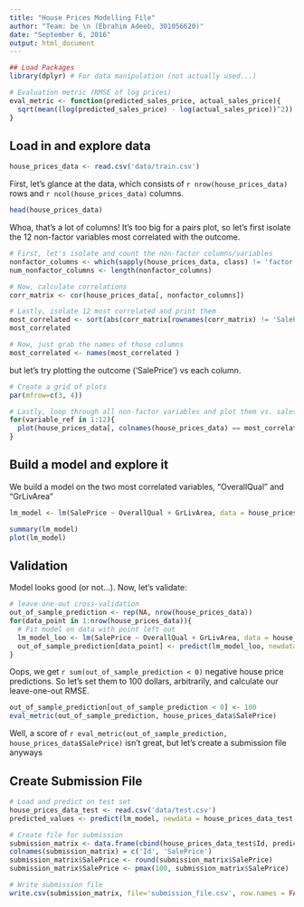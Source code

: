```yaml
---
title: "House Prices Modelling File"
author: "Team: be \n (Ebrahim Adeeb, 301056620)"
date: "September 6, 2016"
output: html_document
---
```


```r
## Load Packages
library(dplyr) # For data manipulation (not actually used...)
```

```r
# Evaluation metric (RMSE of log prices)
eval_metric <- function(predicted_sales_price, actual_sales_price){
  sqrt(mean((log(predicted_sales_price) - log(actual_sales_price))^2))
}
```

## Load in and explore data

```r
house_prices_data <- read.csv('data/train.csv')
```

First, let's glance at the data, which consists of `r nrow(house_prices_data)` rows and `r ncol(house_prices_data)` columns.

```r
head(house_prices_data)
```

Whoa, that's a lot of columns! It's too big for a pairs plot, so let's first isolate the 12 non-factor variables most correlated with the outcome.

```r
# First, let's isolate and count the non-factor columns/variables
nonfactor_columns <- which(sapply(house_prices_data, class) != 'factor')
num_nonfactor_columns <- length(nonfactor_columns)

# Now, calculate correlations
corr_matrix <- cor(house_prices_data[, nonfactor_columns])

# Lastly, isolate 12 most correlated and print them
most_correlated <- sort(abs(corr_matrix[rownames(corr_matrix) != 'SalePrice', colnames(corr_matrix) == 'SalePrice']), decreasing=TRUE)[1:12]
most_correlated

# Now, just grab the names of those columns
most_correlated <- names(most_correlated )
```

but let's try plotting the outcome ('SalePrice') vs each column.

```r
# Create a grid of plots
par(mfrow=c(3, 4))

# Lastly, loop through all non-factor variables and plot them vs. sales price
for(variable_ref in 1:12){
  plot(house_prices_data[, colnames(house_prices_data) == most_correlated[variable_ref]], house_prices_data$SalePrice, xlab=most_correlated[variable_ref], ylab="Sales Price")
}
```

## Build a model and explore it

We build a model on the two most correlated variables, "OverallQual" and "GrLivArea"

```r
lm_model <- lm(SalePrice ~ OverallQual + GrLivArea, data = house_prices_data)
```

```r
summary(lm_model)
plot(lm_model)
```


## Validation

Model looks good (or not...). Now, let's validate:

```r
# leave-one-out cross-validation
out_of_sample_prediction <- rep(NA, nrow(house_prices_data))
for(data_point in 1:nrow(house_prices_data)){
  # Fit model on data with point left out
  lm_model_loo <- lm(SalePrice ~ OverallQual + GrLivArea, data = house_prices_data[-data_point, ])
  out_of_sample_prediction[data_point] <- predict(lm_model_loo, newdata = house_prices_data[data_point, ])
}
```

Oops, we get `r sum(out_of_sample_prediction < 0)` negative house price predictions. So let's set them to 100 dollars, arbitrarily, and calculate our leave-one-out RMSE.

```r
out_of_sample_prediction[out_of_sample_prediction < 0] <- 100
eval_metric(out_of_sample_prediction, house_prices_data$SalePrice)
```

Well, a score of `r eval_metric(out_of_sample_prediction, house_prices_data$SalePrice)` isn't great, but let's create a submission file anyways

## Create Submission File

```r
# Load and predict on test set
house_prices_data_test <- read.csv('data/test.csv')
predicted_values <- predict(lm_model, newdata = house_prices_data_test )

# Create file for submission
submission_matrix <- data.frame(cbind(house_prices_data_test$Id, predicted_values))
colnames(submission_matrix) = c('Id', 'SalePrice')
submission_matrix$SalePrice <- round(submission_matrix$SalePrice)
submission_matrix$SalePrice <- pmax(100, submission_matrix$SalePrice)

# Write submission file
write.csv(submission_matrix, file='submission_file.csv', row.names = FALSE)
```